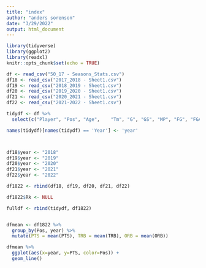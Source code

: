 ```yaml
---
title: "index"
author: "anders sorenson"
date: "3/29/2022"
output: html_document
---
```


```r
library(tidyverse)
library(ggplot2)
library(readxl)
knitr::opts_chunk$set(echo = TRUE)

df <- read_csv("50_17 - Seasons_Stats.csv")
df18 <- read_csv("2017_2018 - Sheet1.csv")
df19 <- read_csv("2018_2019 - Sheet1.csv")
df20 <- read_csv("2019_2020 - Sheet1.csv")
df21 <- read_csv("2020_2021 - Sheet1.csv")
df22 <- read_csv("2021-2022 - Sheet1.csv")

tidydf <- df %>%
  select(c("Player", "Pos", "Age",    "Tm", "G", "GS", "MP", "FG", "FGA", "FG%", "3P", "3PA", "3P%", "2P", "2PA", "2P%", "eFG%", "FT", "FTA", "FT%", "ORB", "DRB", "TRB", "AST", "STL", "BLK", "TOV", "PF", "PTS", "Year"))

names(tidydf)[names(tidydf) == 'Year'] <- 'year'



df18$year <- "2018"
df19$year <- "2019"
df20$year <- "2020"
df21$year <- "2021"
df22$year <- "2022"

df1822 <- rbind(df18, df19, df20, df21, df22)

df1822$Rk <- NULL

fulldf <- rbind(tidydf, df1822)


dfmean <- df1822 %>% 
  group_by(Pos, year) %>% 
  mutate(PTS = mean(PTS), TRB = mean(TRB), ORB = mean(ORB))

dfmean %>% 
  ggplot(aes(x=year, y=PTS, color=Pos)) + 
  geom_line()




```

